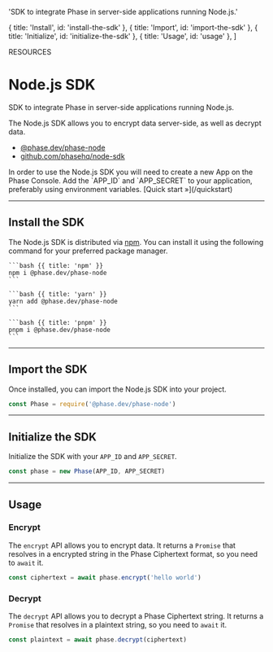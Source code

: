 
  'SDK to integrate Phase in server-side applications running Node.js.'

  { title: 'Install', id: 'install-the-sdk' },
  { title: 'Import', id: 'import-the-sdk' },
  { title: 'Initialize', id: 'initialize-the-sdk' },
  { title: 'Usage', id: 'usage' },
]

<Tag variant="small">RESOURCES</Tag>

# Node.js SDK

SDK to integrate Phase in server-side applications running Node.js.

The Node.js SDK allows you to encrypt data server-side, as well as decrypt data.

- [@phase.dev/phase-node](https://www.npmjs.com/package/@phase.dev/phase-node)
- [github.com/phasehq/node-sdk](https://github.com/phasehq/node-sdk)

<Note>
  In order to use the Node.js SDK you will need to create a new App on the Phase
  Console. Add the `APP_ID` and `APP_SECRET` to your application, preferably
  using environment variables. [Quick start &raquo;](/quickstart)
</Note>

---

## Install the SDK

The Node.js SDK is distributed via [npm](https://www.npmjs.com/package/@phase.dev/phase-node). You can install it using the following command for your preferred package manager.

<CodeGroup title="Install">

    ```bash {{ title: 'npm' }}
    npm i @phase.dev/phase-node
    ```

    ```bash {{ title: 'yarn' }}
    yarn add @phase.dev/phase-node
    ```

    ```bash {{ title: 'pnpm' }}
    pnpm i @phase.dev/phase-node
    ```

</CodeGroup>

---

## Import the SDK

Once installed, you can import the Node.js SDK into your project.

```js
const Phase = require('@phase.dev/phase-node')
```

---

## Initialize the SDK

Initialize the SDK with your `APP_ID` and `APP_SECRET`.

```js
const phase = new Phase(APP_ID, APP_SECRET)
```

---

## Usage

### Encrypt

The `encrypt` API allows you to encrypt data. It returns a `Promise` that resolves in a encrypted string in the Phase Ciphertext format, so you need to `await` it.

```js
const ciphertext = await phase.encrypt('hello world')
```

### Decrypt

The `decrypt` API allows you to decrypt a Phase Ciphertext string. It returns a `Promise` that resolves in a plaintext string, so you need to `await` it.

```js
const plaintext = await phase.decrypt(ciphertext)
```
